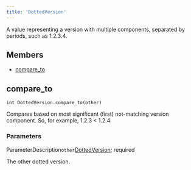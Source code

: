 ```yaml
---
title: 'DottedVersion'
---
```




A value representing a version with multiple components, separated by periods, such as 1.2.3.4.

## Members

- [compare\_to](#compare-to)

## compare\_to

```
int DottedVersion.compare_to(other)
```

 Compares based on most significant (first) not-matching version component. So, for example, 1.2.3 < 1.2.4


### Parameters

ParameterDescription`other`[DottedVersion](../builtins/DottedVersion.html);
 required

 The other dotted version.
